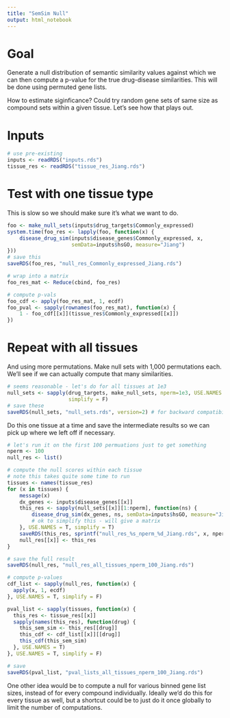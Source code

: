 ```yaml
---
title: "SemSim Null"
output: html_notebook
---
```


# Goal 

Generate a null distribution of semantic similarity values against which we can then compute a p-value for the true drug-disease similarities. This will be done using permuted gene lists.

How to estimate siginficance? Could try random gene sets of same size as compound sets within a given tissue. Let's see how that plays out.

# Inputs

```r
# use pre-existing
inputs <- readRDS("inputs.rds")
tissue_res <- readRDS("tissue_res_Jiang.rds")
```

# Test with one tissue type

This is slow so we should make sure it's what we want to do.
```r
foo <- make_null_sets(inputs$drug_targets$Commonly_expressed)
system.time(foo_res <- lapply(foo, function(x) {
    disease_drug_sim(inputs$disease_genes$Commonly_expressed, x,
                     semData=inputs$hsGO, measure="Jiang")
}))
# save this
saveRDS(foo_res, "null_res_Commonly_expressed_Jiang.rds")
```

```r
# wrap into a matrix
foo_res_mat <- Reduce(cbind, foo_res)
```

```r
# compute p-vals
foo_cdf <- apply(foo_res_mat, 1, ecdf)
foo_pval <- sapply(rownames(foo_res_mat), function(x) {
    1 - foo_cdf[[x]](tissue_res$Commonly_expressed[[x]])
})
```

# Repeat with all tissues

And using more permutations. Make null sets with 1,000 permutations each. We'll see if we can actually compute that many similarities.
```r
# seems reasonable - let's do for all tissues at 1e3
null_sets <- sapply(drug_targets, make_null_sets, nperm=1e3, USE.NAMES = T,
                    simplify = F)
# save these
saveRDS(null_sets, "null_sets.rds", version=2) # for backward compatibility
```

Do this one tissue at a time and save the intermediate results so we can pick up where we left off if necessary.

```r
# let's run it on the first 100 permuations just to get something
nperm <- 100
null_res <- list()
```


```r
# compute the null scores within each tissue
# note this takes quite some time to run
tissues <- names(tissue_res)
for (x in tissues) {
    message(x)
    dx_genes <- inputs$disease_genes[[x]]
    this_res <- sapply(null_sets[[x]][1:nperm], function(ns) {
        disease_drug_sim(dx_genes, ns, semData=inputs$hsGO, measure="Jiang")
        # ok to simplify this - will give a matrix
    }, USE.NAMES = T, simplify = T)
    saveRDS(this_res, sprintf("null_res_%s_nperm_%d_Jiang.rds", x, nperm))
    null_res[[x]] <- this_res
}
```

```r
# save the full result
saveRDS(null_res, "null_res_all_tissues_nperm_100_Jiang.rds")
```

```r
# compute p-values
cdf_list <- sapply(null_res, function(x) {
  apply(x, 1, ecdf)
}, USE.NAMES = T, simplify = F)

pval_list <- sapply(tissues, function(x) {
  this_res <- tissue_res[[x]]
  sapply(names(this_res), function(drug) {
    this_sem_sim <- this_res[[drug]]
    this_cdf <- cdf_list[[x]][[drug]]
    this_cdf(this_sem_sim)
  }, USE.NAMES = T)
}, USE.NAMES = T, simplify = F)

# save
saveRDS(pval_list, "pval_lists_all_tissues_nperm_100_Jiang.rds")
```


One other idea would be to compute a null for various binned gene list sizes, instead of for every compound individually. Ideally we'd do this for every tissue as well, but a shortcut could be to just do it once globally to limit the number of computations.
